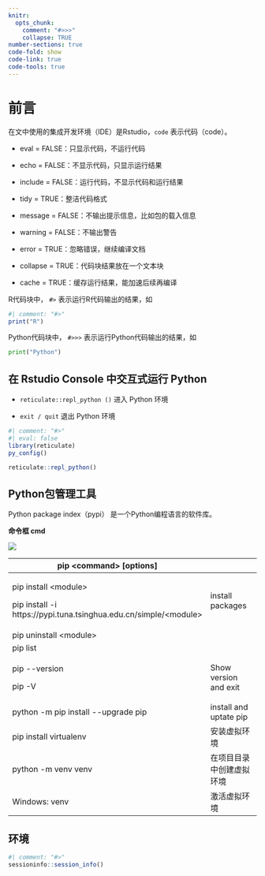 ```yaml
---
knitr: 
  opts_chunk: 
    comment: "#>>>"
    collapse: TRUE
number-sections: true
code-fold: show
code-link: true
code-tools: true
---
```


# 前言 {.unnumbered}

在文中使用的集成开发环境（IDE）是Rstudio，`code` 表示代码（code）。

-   eval = FALSE：只显示代码，不运行代码

-   echo = FALSE：不显示代码，只显示运行结果

-   include = FALSE：运行代码，不显示代码和运行结果

-   tidy = TRUE：整洁代码格式

-   message = FALSE：不输出提示信息，比如包的载入信息

-   warning = FALSE：不输出警告

-   error = TRUE：忽略错误，继续编译文档

-   collapse = TRUE：代码块结果放在一个文本块

-   cache = TRUE：缓存运行结果，能加速后续再编译

R代码块中， `#>` 表示运行R代码输出的结果，如

```r
#| comment: "#>"
print("R")
```

Python代码块中， `#>>>` 表示运行Python代码输出的结果，如

```python
print("Python")
```

## **在 R**studio **Console 中交互式运行 Python**

-   `reticulate::repl_python ()` 进入 Python 环境

-   `exit / quit` 退出 Python 环境

```r
#| comment: "#>"
#| eval: false
library(reticulate)
py_config()

reticulate::repl_python()
```

## Python包管理工具

Python package index（pypi） 是一个Python编程语言的软件库。

**命令框 cmd**

![](pip-command-options.jpg){fig-align="center"}

+--------------------------------------------------------------------+--------------------------+
| pip \<command\> \[options\]                                        |                          |
+====================================================================+==========================+
| pip install \<module\>                                             | install packages         |
|                                                                    |                          |
| pip install -i https://pypi.tuna.tsinghua.edu.cn/simple/\<module\> |                          |
+--------------------------------------------------------------------+--------------------------+
| pip uninstall \<module\>                                           |                          |
+--------------------------------------------------------------------+--------------------------+
| pip list                                                           |                          |
+--------------------------------------------------------------------+--------------------------+
| pip \--version                                                     | Show version and exit    |
|                                                                    |                          |
| pip -V                                                             |                          |
+--------------------------------------------------------------------+--------------------------+
| python -m pip install \--upgrade pip                               | install and uptate pip   |
+--------------------------------------------------------------------+--------------------------+
| pip install virtualenv                                             | 安装虚拟环境             |
+--------------------------------------------------------------------+--------------------------+
| python -m venv venv                                                | 在项目目录中创建虚拟环境 |
+--------------------------------------------------------------------+--------------------------+
| Windows: venv\Scripts\activate                                     | 激活虚拟环境             |
+--------------------------------------------------------------------+--------------------------+

## 环境

```r
#| comment: "#>"
sessioninfo::session_info()
```
